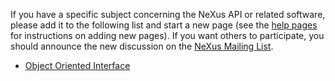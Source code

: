 If you have a specific subject concerning the NeXus API or related software, please add it to the following list and start a new page (see the [[Help:Contents|help pages]] for instructions on adding new pages).  If you want others to participate, you should announce the new discussion on the [http://www.neutron.anl.gov/mailmanlistinfo/nexus NeXus Mailing List].

*[[Object Oriented Interface]]